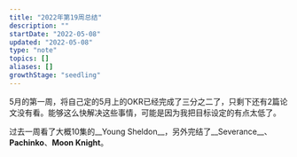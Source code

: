 ```yaml
---
title: "2022年第19周总结"
description: ""
startDate: "2022-05-08"
updated: "2022-05-08"
type: "note"
topics: []
aliases: []
growthStage: "seedling"
---
```


5月的第一周，将自己定的5月上的OKR已经完成了三分之二了，只剩下还有2篇论文没有看。能够这么快解决这些事情，可能是因为我把目标设定的有点太低了。

过去一周看了大概10集的__Young Sheldon__，另外完结了__Severance__、__Pachinko__、__Moon Knight__。
